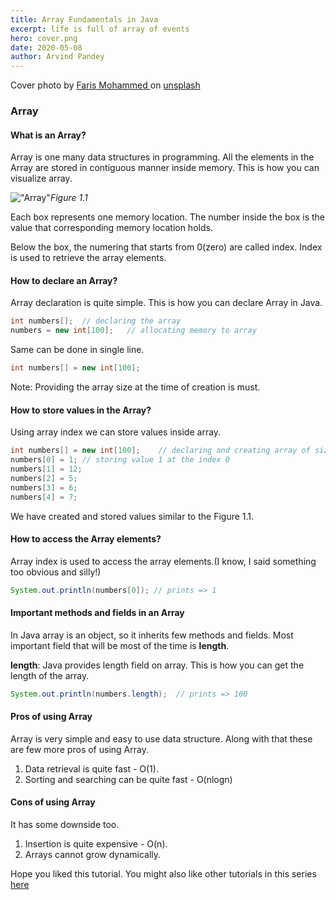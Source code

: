 ```yaml
---
title: Array Fundamentals in Java
excerpt: life is full of array of events
hero: cover.png
date: 2020-05-08
author: Arvind Pandey
---
```


Cover photo by <a href="https://unsplash.com/@pkmfaris" target="_blank">Faris Mohammed </a>   on  <a href="https://unsplash.com/" target="blank">unsplash</a>

### Array

#### What is an Array?
Array is one many data structures in programming.
All the elements in the Array are stored in contiguous manner inside memory.
This is how you can visualize array.

!["Array"](Array.png)*Figure 1.1*

Each box represents one memory location.
The number inside the box is the value that corresponding memory location holds. 

Below the box, the numering that starts from 0(zero) are called index.
Index is used to retrieve the array elements.

#### How to declare an Array?

Array declaration is quite simple.
This is how you can declare Array in Java.

```java
int numbers[];  // declaring the array
numbers = new int[100];   // allocating memory to array
```

Same can be done in single line.

```java
int numbers[] = new int[100];
```

Note: Providing the array size at the time of creation is must.

#### How to store values in the Array?

Using array index we can store values inside array.

```java
int numbers[] = new int[100];    // declaring and creating array of size 100
numbers[0] = 1; // storing value 1 at the index 0
numbers[1] = 12;
numbers[2] = 5;
numbers[3] = 6;
numbers[4] = 7;
```
We have created and stored values similar to the Figure 1.1.

#### How to access the Array elements?

Array index is used to access the array elements.(I know, I said something too obvious and silly!)

```java
System.out.println(numbers[0]); // prints => 1
```

#### Important methods and fields in an Array

In Java array is an object, so it inherits few methods and fields.
Most important field that will be most of the time is **length**.

**length**:
Java provides length field on array. This is how you can get the length of the array.

```java
System.out.println(numbers.length);  // prints => 100
```

#### Pros of using Array
Array is very simple and easy to use data structure. Along with that these are few more pros of using Array.

1. Data retrieval is quite fast - O(1).
2. Sorting and searching can be quite fast - O(nlogn)

#### Cons of using Array
It has some downside too.

1. Insertion is quite expensive - O(n).
2. Arrays cannot grow dynamically.

Hope you liked this tutorial.
You might also like other tutorials in this series <a href="/data-structures-fundamentals">here</a>